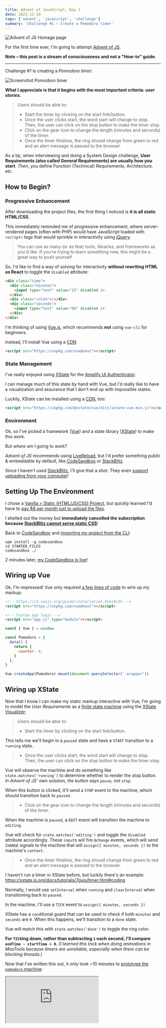 ```yaml
---
title: Advent of JavaScript, Day 1
date: 2021-12-19
tags: ['advent', 'javascript', 'challenge']
summary: 'Challenge #1 – Create a Pomodoro timer'
---
```


![Advent of JS Homage page](/static/images/advent-of-js.png)

For the first time ever, I'm going to attempt [Advent of JS](https://www.adventofjs.com/).

**Note – this post is a stream of consciousness and not a "How-to" guide.**

---

Challenge #1 is creating a _Pomodoro timer_:

![Screenshot Pomodoro timer](https://coachtestprep.s3.amazonaws.com/direct-uploads/user-117025/d50fa9a3-fb92-43c3-9dfa-3a5460862838/DAY-1-COVER.png)

**What I appreciate is that it begins with the most important criteria: _user stories_.**

> Users should be able to:
>
> - Start the timer by clicking on the start link/button.
> - Once the user clicks start, the word start will change to stop. Then, the user can click on the stop button to make the timer stop.
> - Click on the gear icon to change the length (minutes and seconds) of the timer.
> - Once the timer finishes, the ring should change from green to red and an alert message is passed to the browser.

As a tip, when interviewing and doing a System Design challenge, **User Requirements (also called General Requirements) are usually how you start**.
_Then_, you define Function (Technical) Requirements, Architecture, etc.

## How to Begin?

### Progressive Enhancement

After downloading the project files, the first thing I noticed is **it is all static HTML/CSS**.

This immediately reminded me of progressive enhancement, where server-rendered pages (often with PHP)
would have JavaScript loaded with `<script>` tags that would sprinkle in interactivity using [jQuery](https://jquery.com/).

> You can use as many (or as few) tools, libraries, and frameworks as you'd like. If you're trying to learn something new, this might be a great way to push yourself.

So, I'd like to find a way of solving for interactivity **without rewriting HTML as React** to toggle the `disabled` attribute:

```html {3,7}
<div class="time">
  <div class="minutes">
    <input type="text" value="15" disabled />
  </div>
  <div class="colon">:</div>
  <div class="seconds">
    <input type="text" value="00" disabled />
  </div>
</div>
```

I'm thinking of using [Vue.js](https://v3.vuejs.org/), which recommends **not** using `vue-cli` for beginners.

Instead, I'll install Vue using a [CDN](https://v3.vuejs.org/guide/installation.html#cdn)

```html
<script src="https://unpkg.com/vue@next"></script>
```

### State Management

I've really enjoyed using [XState](https://xstate.js.org/) for the [Amplify UI Authenticator](https://ui.docs.amplify.aws/components/authenticator).

I can manage much of this state by hand with Vue, but I'd really like to have a visualization and assurance that I don't end up with impossible states.

Luckily, XState can be installed using a [CDN](https://xstate.js.org/docs/packages/xstate-vue/#quick-start), too:

```html
<script src="https://unpkg.com/@xstate/vue/dist/xstate-vue.min.js"></script>
```

### Environment

Ok, so I've picked a framework ([Vue](https://v3.vuejs.org/)) and a state library ([XState](https://xstate.js.org/)) to make this work.

But _where_ am I going to work?

_Advent of JS_ recommends using [LiveReload](https://marketplace.visualstudio.com/items?itemName=ziishaned.livereload),
but I'd prefer something public & embeddable by default, like [CodeSandbox](https://codesandbox.io/) or [StackBlitz](https://stackblitz.com/).

Since I haven't used [StackBlitz](https://stackblitz.com/), I'll give that a shot. They even [support uploading from your computer](https://developer.stackblitz.com/docs/platform/importing-projects/)!

## Setting Up The Environment

I chose a [Vanilla > Static (HTML/JS/CSS) Project](https://stackblitz.com/fork/web-platform),
but quickly learned I'd have to [pay $8 per month just to upload the files](https://stackblitz.com/membership).

I shelled out the money but **immediately cancelled the subscription because [StackBlitz cannot serve static CSS](https://dev.to/humberd/why-you-should-not-use-stackblitz-to-showcase-your-app-1cbf)**!

Back to [CodeSandbox](https://codesandbox.io/) and [importing my project from the CLI](https://codesandbox.io/docs/importing):

```shell {3}
npm install -g codesandbox
cd STARTER_FILES
codesandbox ./
```

2 minutes later, [my CodeSandbox is live](https://codesandbox.io/s/advent-of-js-day-1-vpztf)!

## Wiring up Vue

Ok, I'm impressed! Vue only required [a few lines of code](https://v3.vuejs.org/guide/introduction.html#declarative-rendering) to wire up my markup:

```html {2,5}
<!-- https://v3.vuejs.org/guide/installation.html#cdn -->
<script src="https://unpkg.com/vue@next"></script>

<!-- Custom app logic -->
<script src="app.js" type="module"></script>
```

```js {1, 11}
const { Vue } = window

const Pomodoro = {
  data() {
    return {
      counter: 0,
    }
  },
}

Vue.createApp(Pomodoro).mount(document.querySelector('.wrapper'))
```

## Wiring up XState

Now that I know I can make my static markup interactive with Vue,
I'm going to model the _User Requirements_ as a [finite state machine](https://xstate.js.org/docs/basics/fsm.html)
using the [XState Visualizer](https://stately.ai/viz):

> Users should be able to:
>
> - Start the timer by clicking on the start link/button.

This tells me we'll begin in a `paused` state and have a `START` transition to a `running` state.

> - Once the user clicks start, the word start will change to stop. Then, the user can click on the stop button to make the timer stop.

Vue will observe the machine and do something like `state.matches('running')` to determine whether to render the stop button.
_In Advent of JS' own solution, the button says `pause`, not `stop`_.

When this button is clicked, it'll send a `STOP` event to the machine, which should transition back to `paused`.

> - Click on the gear icon to change the length (minutes and seconds) of the timer.

When the machine is `paused`, a `EDIT` event will transition the machine to `editing`.

Vue will check for `state.matches('editing')` and toggle the `disabled` attribute accordingly.
These `input`s will fire `@change` events, which will send `CHANGE` signals to the machine that will `assign({ minutes, seconds })` to the machine's `context`.

> - Once the timer finishes, the ring should change from green to red and an alert message is passed to the browser.

I haven't run a timer in XState before, but luckily there's an example: https://xstate.js.org/docs/tutorials/7guis/timer.html#coding

Normally, I would use `setInterval` when `running` and `clearInterval` when transitioning back to `paused`.

In the machine, I'll use a `TICK` event to `assign({ minutes, seconds })`

XState has a `cond`itional guard that can be used to check if both `minutes` and `seconds` are `0`.
When this happens, we'll transition to a `done` state.

Vue will match this with `state.matches('done')` to toggle the ring color.

**For `TICK`ing down, rather than subtracting `1` each second, I'll compare `endTime - startTime > 0`.**
_(I learned this trick when doing animations in MooTools because timers are unreliable, especially when there can be blocking threads.)_

Now that I've written this out, it only took ~10 minutes to [prototype the `pomodoro` machine](https://stately.ai/viz/722347f3-3323-48e6-b915-0974b677e378):

<iframe
  className="h-96 w-full"
  src="https://stately.ai/viz/722347f3-3323-48e6-b915-0974b677e378"
/>

### Wiring up the UI

This is where we find out if initial assumptions _actually_ work :D

One constraint I imposed on myself was **not to expose XState's `state` or `send` directly to the view layer**:

```html
<input
  @input="send('CHANGE', { minutes: $event.target.value })"
  type="text"
  maxlength="2"
  :value="state.context.minutes"
  :disabled="!state.matches('paused')"
/>
```

Instead, there are `computed` properties and `methods` that are extension points:

```html
<input
  @input="handleMinutes"
  type="text"
  maxlength="2"
  :value="minutes"
  :disabled="!isEditing"
/>
```

In this case, `seconds` dynamically changes from `05` to `5` when `state.matchines('editing')`.

## Finishing Up

From here, much of the refinement of the state machine was trial-and-error from using the UI.
Subtle details not present in the _User Requirements_ were visible in their demo video:

- `pause` instead of `stop`.
- After the `alert` is dismissed, the timer resets.
- The timer pads number values with leading `0`s, but not when editing.

A few other things I learned along the way:

- It was easier to use `XState` alone rather than `XStateVue`.

  I would use `@xstate/vue` in a bundled environment, but via CDN it didn't seem to make things any easier.

- You cannot `.start(initialState)` a `service` that's transitioned to a `final` state!

  I thought I could restart the service & reset it, but I couldn't.
  Instead, I had to recreate it all over again with a `startMachine()` utility.

- This is my first time to actually use `<script type="module">` and `import` in the browser without a bundler!

All in all, I probably spent a couple of hours reading Vue & XState docs and working out the kinks.
The first hour covered ~80% of the functionality, but the last 20% was used to account for `''` values & resetting the machine.

<CodeSandbox codeSandboxId="advent-of-js-day-1-vpztf" />

